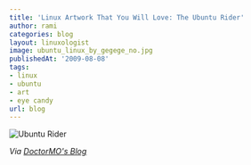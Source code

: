 ```yaml
---
title: 'Linux Artwork That You Will Love: The Ubuntu Rider'
author: rami
categories: blog
layout: linuxologist
image: ubuntu_linux_by_gegege_no.jpg
publishedAt: '2009-08-08'
tags:
- linux
- ubuntu
- art
- eye candy
url: blog
---
```


![Ubuntu Rider](/assets/images/content/blog/ubuntu_linux_by_gegege_no.jpg)

_Via [DoctorMO's Blog](http://doctormo.org/2009/08/04/artwork-the-ubuntu-rider/)_
